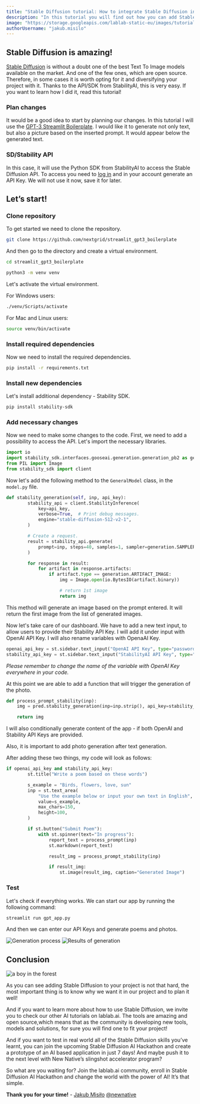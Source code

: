 ```yaml
---
title: "Stable Diffusion tutorial: How to integrate Stable Diffusion into your existing project"
description: "In this tutorial you will find out how you can add Stable Diffusion to your existing project."
image: "https://storage.googleapis.com/lablab-static-eu/images/tutorials/how_to_integrate_sd.png"
authorUsername: "jakub.misilo"
---
```


## Stable Diffusion is amazing!

[Stable Diffusion](https://lablab.ai/tech/stable-diffusion) is without a doubt one of the best Text To Image models available on the market. And one of the few ones, which are open source. Therefore, in some cases it is worth opting for it and diversifying your project with it. Thanks to the API/SDK from StabilityAI, this is very easy. If you want to learn how I did it, read this tutorial!

### Plan changes

It would be a good idea to start by planning our changes. In this tutorial I will use the [GPT-3 Streamlit Boilerplate](https://github.com/nextgrid/streamlit_gpt3_boilerplate). I would like it to generate not only text, but also a picture based on the inserted prompt. It would appear below the generated text.

### SD/Stability API

In this case, it will use the Python SDK from StabilityAI to access the Stable Diffusion API. To access you need to [log in](https://beta.dreamstudio.ai/) and in your account generate an API Key. We will not use it now, save it for later.

## Let’s start!

### Clone repository

To get started we need to clone the repository.

```bash
git clone https://github.com/nextgrid/streamlit_gpt3_boilerplate
```

And then go to the directory and create a virtual environment.

```bash
cd streamlit_gpt3_boilerplate

python3 -m venv venv
```

Let's activate the virtual environment.

For Windows users:

```bash
./venv/Scripts/activate
```

For Mac and Linux users:

```bash
source venv/bin/activate
```

### Install required dependencies

Now we need to install the required dependencies.

```bash
pip install -r requirements.txt
```

### Install new dependencies

Let's install additional dependency - Stability SDK.

```bash
pip install stability-sdk
```

### Add necessary changes

Now we need to make some changes to the code. First, we need to add a possibility to access the API. Let's import the necessary libraries.

```python
import io
import stability_sdk.interfaces.gooseai.generation.generation_pb2 as generation
from PIL import Image
from stability_sdk import client
```

Now let's add the following method to the `GeneralModel` class, in the `model.py` file.

```python
def stability_generation(self, inp, api_key):
        stability_api = client.StabilityInference(
            key=api_key,
            verbose=True,  # Print debug messages.
            engine="stable-diffusion-512-v2-1",
        )

        # Create a request.
        result = stability_api.generate(
            prompt=inp, steps=40, samples=1, sampler=generation.SAMPLER_K_DPMPP_2M
        )

        for response in result:
            for artifact in response.artifacts:
                if artifact.type == generation.ARTIFACT_IMAGE:
                    img = Image.open(io.BytesIO(artifact.binary))

                    # return 1st image
                    return img
```

This method will generate an image based on the prompt entered. It will return the first image from the list of generated images.

Now let's take care of our dashboard. We have to add a new text input, to allow users to provide their Stability API Key. I will add it under input with OpenAI API Key. I will also rename variables with OpenaAI Key.

```python
openai_api_key = st.sidebar.text_input("OpenAI API Key", type="password")
stability_api_key = st.sidebar.text_input("StabilityAI API Key", type="password")
```

*Please remember to change the name of the variable with OpenAI Key everywhere in your code.*

At this point we are able to add a function that will trigger the generation of the photo.

```python
def process_prompt_stability(inp):
    img = pred.stability_generation(inp=inp.strip(), api_key=stability_api_key)

    return img
```

I will also conditionally generate content of the app - if both OpenAI and Stability API Keys are provided.

Also, it is important to add photo generation after text generation.

After adding these two things, my code will look as follows:

```python
if openai_api_key and stability_api_key:
        st.title("Write a poem based on these words")

        s_example = "Birds, flowers, love, sun"
        inp = st.text_area(
            "Use the example below or input your own text in English",
            value=s_example,
            max_chars=150,
            height=100,
        )

        if st.button("Submit Poem"):
            with st.spinner(text="In progress"):
                report_text = process_prompt(inp)
                st.markdown(report_text)

                result_img = process_prompt_stability(inp)

                if result_img:
                    st.image(result_img, caption="Generated Image")
```

### Test

Let's check if everything works. We can start our app by running the following command:

```bash
streamlit run gpt_app.py
```

And then we can enter our API Keys and generate poems and photos.

<Img src="https://storage.googleapis.com/lablab-static-eu/images/tutorials/sd_generation.png" alt="Generation process"/>

<Img src="https://storage.googleapis.com/lablab-static-eu/images/tutorials/sd_generation.png" alt="Results of generation"/>

## Conclusion

<Img src="https://imagedelivery.net/K11gkZF3xaVyYzFESMdWIQ/cefd9ad2-3d3f-4e6c-3fc1-0b2216f07c00/full" alt="a boy in the forest" />

As you can see adding Stable Diffusion to your project is not that hard, the most important thing is to know why we want it in our project and to plan it well!

And if you want to learn more about how to use Stable Diffusion, we invite you to check our other AI tutorials on lablab.ai. The tools are amazing and open source,which means that as the community is developing new tools, models and solutions, for sure you will find one to fit your project!

And if you want to test in real world all of the Stable Diffusion skills you’ve learnt, you can join the upcoming Stable Diffusion AI Hackathon and create a prototype of an AI based application in just 7 days! And maybe push it to the next level with New Native’s slingshot accelerator program?

So what are you waiting for? Join the lablab.ai community, enroll in Stable Diffusion AI Hackathon and change the world with the power of AI! It’s that simple.

**Thank you for your time!** - [Jakub Misiło](https://www.linkedin.com/in/jmisilo/) [@newnative](https://newnative.ai/)
